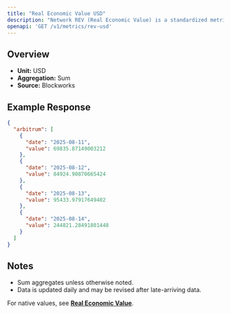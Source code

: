 ```yaml
---
title: "Real Economic Value USD"
description: "Network REV (Real Economic Value) is a standardized metric that tracks blockchain value accrual generated by user activity. REV consists of both in-protocol transaction fees and out-of-protocol tips that users pay for transaction execution, so it measures the monetary demand to transact onchain."
openapi: 'GET /v1/metrics/rev-usd'
---
```


## Overview

- **Unit:** USD
- **Aggregation:** Sum
- **Source:** Blockworks

## Example Response

```json
{
  "arbitrum": [
    {
      "date": "2025-08-11",
      "value": 69835.87149003212
    },
    {
      "date": "2025-08-12",
      "value": 84924.90870665424
    },
    {
      "date": "2025-08-13",
      "value": 95433.97917649402
    },
    {
      "date": "2025-08-14",
      "value": 244821.28491801448
    }
  ]
}
```

## Notes
- Sum aggregates unless otherwise noted.
- Data is updated daily and may be revised after late-arriving data.


<Note>For native values, see **[Real Economic Value](./rev)**.</Note>